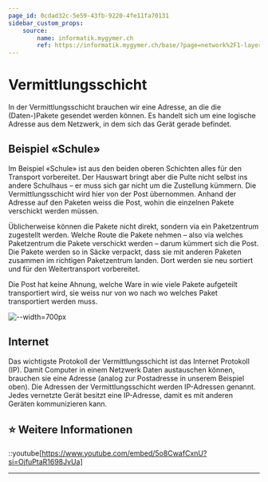 ```yaml
---
page_id: 0cdad32c-5e59-43fb-9220-4fe11fa70131
sidebar_custom_props:
    source:
        name: informatik.mygymer.ch
        ref: https://informatik.mygymer.ch/base/?page=network%2F1-layers%2F3-network%2F
---
```


# Vermittlungsschicht

In der Vermittlungsschicht brauchen wir eine Adresse, an die die (Daten-)Pakete gesendet werden können. Es handelt sich um eine logische Adresse aus dem Netzwerk, in dem sich das Gerät gerade befindet.

## Beispiel «Schule»

Im Beispiel «Schule» ist aus den beiden oberen Schichten alles für den Transport vorbereitet. Der Hauswart bringt aber die Pulte nicht selbst ins andere Schulhaus – er muss sich gar nicht um die Zustellung kümmern. Die Vermittlungsschicht wird hier von der Post übernommen. Anhand der Adresse auf den Paketen weiss die Post, wohin die einzelnen Pakete verschickt werden müssen.

Üblicherweise können die Pakete nicht direkt, sondern via ein Paketzentrum zugestellt werden. Welche Route die Pakete nehmen – also via welches Paketzentrum die Pakete verschickt werden – darum kümmert sich die Post. Die Pakete werden so in Säcke verpackt, dass sie mit anderen Paketen zusammen im richtigen Paketzentrum landen. Dort werden sie neu sortiert und für den Weitertransport vorbereitet.

Die Post hat keine Ahnung, welche Ware in wie viele Pakete aufgeteilt transportiert wird, sie weiss nur von wo nach wo welches Paket transportiert werden muss.

![--width=700px](img/bsp-schule-vermittlung.svg)

## Internet

Das wichtigste Protokoll der Vermittlungsschicht ist das Internet Protokoll (IP). Damit Computer in einem Netzwerk Daten austauschen können, brauchen sie eine Adresse (analog zur Postadresse in unserem Beispiel oben). Die Adressen der Vermittlungsschicht werden IP-Adressen genannt. Jedes vernetzte Gerät besitzt eine IP-Adresse, damit es mit anderen Geräten kommunizieren kann.

## ⭐️ Weitere Informationen

::youtube[https://www.youtube.com/embed/5o8CwafCxnU?si=OjfuPtaR1698JvUa]

---
